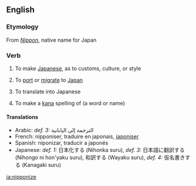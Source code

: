 ==English==

===Etymology===
From ''[[Nippon]]'', native name for Japan

===Verb===
{{en-verb|nipponiz|es}}

# {{transitive}} To make [[Japanese]], as to customs, culture, or style
# {{transitive}} To [[port]] or [[migrate]] to [[Japan]]
# {{transitive}} To translate into Japanese
# {{transitive}} To make a [[kana]] spelling of (a word or name)

====Translations====
{{rfc-trans}}
* Arabic: ''def. 3:'' الترجمة إلى اليابانية
* French: nipponiser, traduire en japonais, [[japoniser]]
* Spanish: niponizar, traducir a japonés
* Japanese: ''def. 1:'' 日本化する (Nihonka suru), ''def. 3:'' 日本語に翻訳する (Nihongo ni hon'yaku suru), 和訳する (Wayaku suru), ''def. 4:'' 仮名書きする (Kanagaki suru)

[[ja:nipponize]]